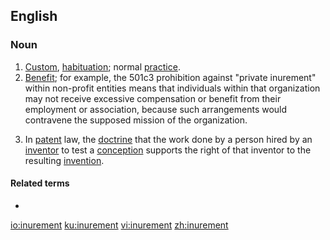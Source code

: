 ==English==

===Noun===
{{en-noun}}

# [[custom|Custom]], [[habituation]]; normal [[practice]].
# [[benefit|Benefit]]; for example, the 501c3 prohibition against "private inurement" within non-profit entities means that individuals within that organization may not receive excessive compensation or benefit from their employment or association, because such arrangements would contravene the supposed mission of the organization.
# {{lb|en|legal}} In [[patent]] law, the [[doctrine]] that the work done by a person hired by an [[inventor]] to test a [[conception]] supports the right of that inventor to the resulting [[invention]].

====Related terms====
* {{l|en|inure}}

[[io:inurement]]
[[ku:inurement]]
[[vi:inurement]]
[[zh:inurement]]